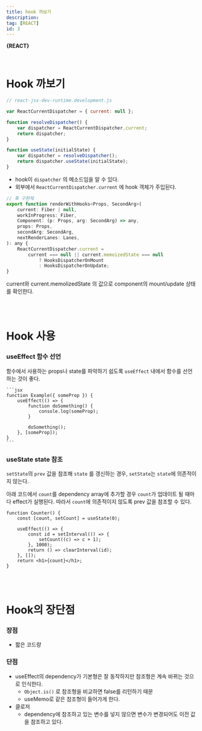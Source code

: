 ```yaml
---
title: hook 까보기
description:
tag: [REACT]
id: 3
---
```


**{REACT}**

<br />

# Hook 까보기

```js
// react-jsx-dev-runtime.development.js

var ReactCurrentDispatcher = { current: null };

function resolveDispatcher() {
    var dispatcher = ReactCurrentDispatcher.current;
    return dispatcher;
}

function useState(initialState) {
    var dispatcher = resolveDispatcher();
    return dispatcher.useState(initialState);
}
```

-   hook이 `dispatcher` 의 메소드임을 알 수 있다.
-   외부에서 `ReactCurrentDispatcher.current` 에 hook 객체가 주입된다.

```js
// 훅 구현체
export function renderWithHooks<Props, SecondArg>(
    current: Fiber | null,
    workInProgress: Fiber,
    Component: (p: Props, arg: SecondArg) => any,
    props: Props,
    secondArg: SecondArg,
    nextRenderLanes: Lanes,
): any {
    ReactCurrentDispatcher.current =
        current === null || current.memoizedState === null
            ? HooksDispatcherOnMount
            : HooksDispatcherOnUpdate;
}
```

current와 current.memolizedState 의 값으로 component의 mount/update 상태를 확인한다.

<br />
<br />

# Hook 사용

### useEffect 함수 선언

함수에서 사용하는 props나 state를 파악하기 쉽도록 `useEffect` 내에서 함수를 선언하는 것이 좋다.

    ```jsx
    function Example({ someProp }) {
        useEffect(() => {
            function doSomething() {
                console.log(someProp);
            }

            doSomething();
        }, [someProp]);
    }
    ```

### useState state 참조

`setState`의 `prev` 값을 참조해 `state` 를 갱신하는 경우, `setState`는 `state`에 의존적이지 않는다.

아래 코드에서 `count`를 dependency array에 추가할 경우 `count`가 업데이트 될 때마다 effect가 실행된다.
따라서 `count`에 의존적이지 않도록 prev 값을 참조할 수 있다.

```
function Counter() {
    const [count, setCount] = useState(0);

    useEffect(() => {
        const id = setInterval(() => {
            setCount((c) => c + 1);
        }, 1000);
        return () => clearInterval(id);
    }, []);
    return <h1>{count}</h1>;
}
```

<br />
<br />

# Hook의 장단점

### 장점

-   짧은 코드량

### 단점

-   useEffect의 dependency가 기본형은 잘 동작하지만 참조형은 계속 바뀌는 것으로 인식한다.
    -   `Object.is()` 로 참조형을 비교하면 false를 리턴하기 때문
    -   useMemo로 같은 참조형이 들어가게 한다.
-   클로저
    -   dependency에 참조하고 있는 변수를 넣지 않으면 변수가 변경되어도 이전 값을 참조하고 있다.
